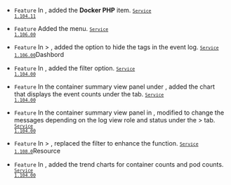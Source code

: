 - <code class="Feature">Feature</code> In <Cmdname sid="BTN07267" className="uitext" />, added the <b>Docker PHP</b> item. <code class='changelog-service'><a href="../release-notes/service/service-1_104_x"><code class='changelog-service'>Service 1.104.11​</code></a></code>

- <code class="Feature">Feature</code> Added the <Cmdname sid="side_integratedContainerMap" className="uitext" /> menu. <code class='changelog-service'><a href="../release-notes/service/service-1_106_x"><code class='changelog-service'>Service 1.106.00​</code></a></code>

- <code class="Feature">Feature</code> In <Cmdname sid="side_dashboard" className="uitext" /> &gt; <Cmdname sid="side_containerMap" className="uitext" />, added the option to hide the tags in the event log. <code class='changelog-service'><a href="../release-notes/service/service-1_106_x"><code class='changelog-service'>Service 1.106.00​</code></a></code>Dashbord

- <code class="Feature">Feature</code> In <Cmdname sid="side_containerMap" className="uitext" />, added the <Cmdname sid="unequal" className="uitext" /> filter option. <code class='changelog-service'><a href="../release-notes/service/service-1_104_x"><code class='changelog-service'>Service 1.104.00​</code></a></code>

- <code class="Feature">Feature</code> In the container summary view panel under <Cmdname sid="side_containerMap" className="uitext" />, added the <Cmdname sid="TTL06683" className="uitext" /> chart that displays the event counts under the <Cmdname sid="event" className="uitext" /> tab. <code class='changelog-service'><a href="../release-notes/service/service-1_104_x"><code class='changelog-service'>Service 1.104.00​</code></a></code>

- <code class="Feature">Feature</code> In the container summary view panel in <Cmdname sid="side_containerMap" className="uitext" />, modified to change the messages depending on the log view role and status under the <Cmdname sid="side_log" className="uitext" /> &gt; <Cmdname sid="side_logSearch" className="uitext" /> tab. <code class='changelog-service'><a href="../release-notes/service/service-1_104_x"><code class='changelog-service'>Service 1.104.00​</code></a></code>

- <code class="Feature">Feature</code> In <Cmdname sid="side_dashboard" className="uitext" /> &gt; <Cmdname sid="side_containerMap" className="uitext" />, replaced the filter to enhance the function. <code class='changelog-service'><a href="../release-notes/service/service-1_108_x"><code class='changelog-service'>Service 1.108.0​</code></a></code>Resource

- <code class="Feature">Feature</code> In <Cmdname sid="side_perfSummary" className="uitext" />, added the trend charts for container counts and pod counts. <code class='changelog-service'><a href="../release-notes/service/service-1_104_x"><code class='changelog-service'>Service 1.104.00​</code></a></code>
